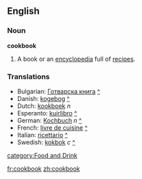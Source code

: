 ==English==
===Noun===
'''cookbook'''
# A book or an [[encyclopedia]] full of [[recipe]]s.

===Translations===
*Bulgarian: [[Готварска книга]] [[:bg:Готварска книга|^]]
*Danish: [[kogebog]] [[:da:kogebog|^]]
*Dutch: [[kookboek]] ''n''
*Esperanto: [[kuirlibro]] [[:eo:kuirlibro|^]]
*German: [[Kochbuch]] ''n'' [[:de:Kochbuch|^]]
*French: [[livre de cuisine]] [[:fr:livre de cuisine|^]]
*Italian: [[ricettario]] [[:it:ricettario|^]]
*Swedish: [[kokbok]] ''c'' [[:sv:kokbok|^]]

[[category:Food and Drink]]

[[fr:cookbook]]
[[zh:cookbook]]